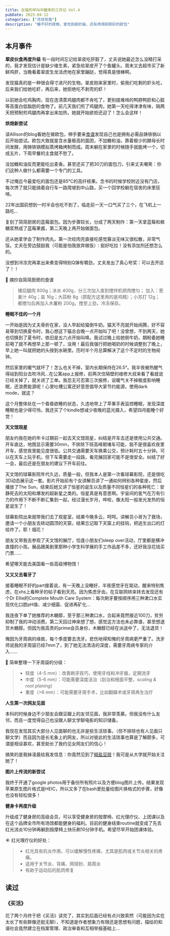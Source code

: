 ```yaml
---
title: 在猫的早叫中醒来的三月记 Vol.4
pubDate: 2025-04-12
categories: ["月球背面"]
description: "睡不好的夜晚，爱吃挑剔的猫，还有烤得刚刚好的欧包"
---
```



## 本月事件

**翠皮伙食再度升级**
有一段时间忘记给翠皮吃肝脏了，丈夫说她最近怎么没精打采的，我才发现估计是缺少维生素，紧急给翠皮开了个鱼罐头。周末又去超市买了新鲜鸡肝，当晚看着翠皮生龙活虎地在家里蹦跶，觉得真是很棒啊。

发现猫真的是一种很会得寸进尺的生物。翠皮刚来家里时，偷我们吃剩的虾头吃，后来我们给她吃虾，再后来，她拒绝吃不剥壳的虾！

以前她会吃鸡胸肉，现在连清蒸鸡腿肉都不肯吃了，更别提难啃的鸭脖鸭胗和心脏等高蛋白低脂肪的食物了。前几天我们煎了鸡腿肉，她第一天吃得津津有味，隔两天把预制煎鸡腿肉再拿出来加热，她就开始欲拒还迎了！怎么会这样！

**烘焙新尝试**

读Allison的blog看她在做欧包，伸手要来[食谱](https://www.xiachufang.com/recipe/104487265/)发现自己也是拥有必需品铸铁锅以后开始尝试。欧包大致就是含水量极高的面团，不加糖和油，靠着极少的酵母长时间发酵，用铸铁锅模拟蒸烤箱烤制而成。周末躺在家里的时候随手就能烤一个，切成五片，下周早餐的主食就不愁了。

没加糖和油反而更能吃出麦香。甚至还买了把30刀的面包刀，引来丈夫嘲笑：你们这种人做什么都需要一个专门的工具。

不过俺迄今最爱吃的面包还是85°C的高纤核果。念书的时候学校附近没有门店，每次馋了就只能骑着自行车一路爬坡到中山路，买一个回学校躺在宿舍的床里狂啃。

22年出国前想到一时半会也吃不到了，临走前一天一口气买了三个，在飞机上一路吃...

<ImageComponent
  src="https://pub-a55ec74b764445bf87cc8622864a75d4.r2.dev/IMG_1143.jpg"
  alt="精美欧包展示"
/>

复刻了简简厨房的蓝莓面包。因为步骤较长，分成了两天制作：第一天拿蓝莓和枫糖浆熬成了蓝莓果酱，第二天晚上再开始做面包。


<TwoImageRow
  leftSrc="https://pub-a55ec74b764445bf87cc8622864a75d4.r2.dev/IMG_1281.jpg"
  rightSrc="https://pub-a55ec74b764445bf87cc8622864a75d4.r2.dev/IMG_1283.jpg"
  alt="朋友说好像灭霸的面包"
/>

还从她拿学会了制作肉丸，第一次绞肉完直接吃感觉寡淡无味又很松散，非常气馁。丈夫在旁边鼓励我（可能是怕我放弃做饭）：挺好吃拉！没有添加剂还想怎么的。

没想到冷冻完再拿出来煮变得特别Q弹有嚼劲，丈夫发出了真心夸奖：可以去开店了！！

🍖 摘抄自简简厨房的食谱

> 猪后腿肉 800g；冰水 400g，分三次加入直到搅拌机把肉搅匀；
> 加入：葱姜汁 40g；盐 16g；大蒜粉 8g（原配方这里用的是鸡精）；小苏打 12g；
> 都搅匀后再加入木薯粉 200g，搅至上劲，冷冻保存。


**睡眠不佳的一个月**

一开始是因为丈夫骨折在家，没人早起给猫倒牛奶。猫天不亮就开始闹腾，好不容易等到切换夏令时，我心想这下猫总会晚一点开始叫了吧！没曾想，不到两天，她也切换到了夏令时，依旧是五六点开始叫唤。我试过晚上给她倒牛奶，期盼着她睡前喝了就不再想早上那一顿了，没用！最后我强行把她喝奶的时候调整到了晚上，早上她一叫就把她的头按到水碗里。历时半个月总算解决了这个不定时的生物闹钟。

然后家里的暖气就坏了！怎么也关不掉，室内长期保持在26.5°。我半夜被热醒气得站到阳台去吹冷风...在公寓app上报修，前两次住隔壁的维修大叔来看了看就说已经关掉了，就关闭了工单。我忍无可忍第三次报修，说暖气关不掉极度影响睡眠，还浪费能源呢！心里吐槽公寓还好意思倡导大家节约能源，使用dark mode，就这？

这个月整体处在一个昏昏欲睡的状态，久违地带上了苹果手表监控睡眠，发现深度睡眠也是少得可怜。我还买了个kindle想减少夜晚的蓝光摄入，希望四月能睡个好觉！

**天文馆观星**

朋友约我在她的年卡过期前一起去天文馆观星，纠结是开车去还是使用公共交通。开车直达，地图显示需要30min，不排除下班高峰期堵车可能，我不是很喜欢夜里开车，感觉夜里能见度很低。公共交通需要天车换乘公交，预计耗时五十分钟。可以在天车上玩手机，但下车需要走一段路，看完展回家可能不是很安全。纠结了好一会，最后还是在朋友的建议下开车前往。

天文馆的球幕影院年代久远，质量一般，但我本人是第一次看球幕影院，还是很吃3D动态展示这一套。影片开始前有个女讲解员讲了一通如何辨别各种星座，然后播放了The Sun，结束后她又讲了恒星的诞生以及质量不同恒星们的各种死亡：安静死去的太阳和爆发的超新星之类的。恒星真是有意思啊。宇宙间的氢气在万有引力的作用下不断不断汇集到一起，经过漫长岁月，哗啦，像太阳一般发光发热的恒星诞生了！

球幕影院出来就带我们去了观星室，结果今晚多云，呵呵。讲解员小哥为了救场，邀请一个小朋友去转动圆顶的天窗，结果忘记取下天窗上的挂钩，把逃生出口的灯给炸了。耶！烟花！

<ImageComponent
  src="https://pub-a55ec74b764445bf87cc8622864a75d4.r2.dev/IMG_1177.jpg"
  alt="观星室"
/>

朋友又带我去参观了天文馆的展厅，恰逢小朋友们sleep over活动，厅里都是横冲直撞的小孩。展品跟美剧里那种小学生科学展的手工作品差不多，还好我没花钱买门票……

希望哪天能去美国看一些高级博物馆！

**又又又去看牙了**

接着睡眠不好的part接着说，有一天晚上没睡好，半夜感觉牙在晃动，醒来特别焦虑，在xhs上看种牙的帖子看到天亮。因为焦虑牙齿，在互联网转来转去发现还有个Dr Ellie的Complete Mouth Care System：每次刷牙要按顺序用三种漱口水实现优化口腔pH值、减少细菌、促进再矿化…

我连夜下单了她推荐的木糖醇，至于那三种漱口水，合起来竟然接近100刀，贫穷抑制了我的冲动消费。第二天回过神来想了想，感觉这方法也未必靠谱，甚至想退货木糖醇。但因为我高贵的prime会员身份，木糖醇已经在派送中了，无法退货！

俺因为牙周病的缘故，每个季度要去洗牙。悲伤地得知俺的牙周病更严重了。洗牙师说我的牙周袋已经7mm了，到了她无法清洁的深度，需要牙周病专家的介入……

📌 简单整理一下牙周袋的分级：

> - 轻度（4-5 mm）：改善刷牙技巧，使用牙线和冲牙器，定期洗牙  
> - 中度（5-6 mm）：可能需要深度洁治（刮治和根面平整，*scaling & root planing*）  
> - 重度（>6 mm）：可能需要牙周手术，比如翻瓣术或牙周再生治疗


**人生第一次网友见面**

本科的时候身边不少朋友会跟豆瓣上的友邻见面，我非常羡慕。但我没有什么友邻，而且一度觉得自己也没跟人聊文学聊电影的知识储备。

我现在发现其实大部分人见面聊的也无非是些生活琐事。（但不排除也有人见面只聊文学）而且因为是长毛象上的网友，所以对彼此的生活琐事也算是了解颇多，可谓是相谈甚欢，甚至助长了我约见女网友们的信心！

搞笑的是我妹凌晨给我发信息：你竟然见到了[椒盐豆豉](https://blog.douchi.space/)！我可是从大学就开始关注她了！


**图片上传流的新尝试**

我终于开通了google photos用于备份所有照片以及方便blog图片上传。结果发现苹果原生图片格式是HEIC，所以又多了在bash里批量给图片换格式的步骤，好像也没有轻松很多！

**健身卡再度升级**

升级成了健身房的高级会员，可以享受健身房的按摩椅、红光理疗仪、上团课以及在这个品牌全市所有场馆都能健身的福利。目前的健身结束routine就变成了先去红光消炎10分钟再躺到按摩椅上快乐刷10分钟手机。希望尽早开始团课体验。

☀️ 红光理疗仪的好处：

> - 红光具有抗炎作用，可以缓解慢性疼痛，尤其是肌肉或关节炎相关的疼痛。
> - 适用于关节炎、背痛、网球肘、肩周炎
> - 有助于运动后的肌肉修复




## 读过

### 《买活》

花了两个月终于把《买活》读完了，其实到后面已经有点兴致索然（可能因为实在太长了有些群像还挺无聊），不知道是作者想象力有限还是思想有问题，描绘的和谐社会竟然建立在档案管理、政治审查和互相举报基础上...